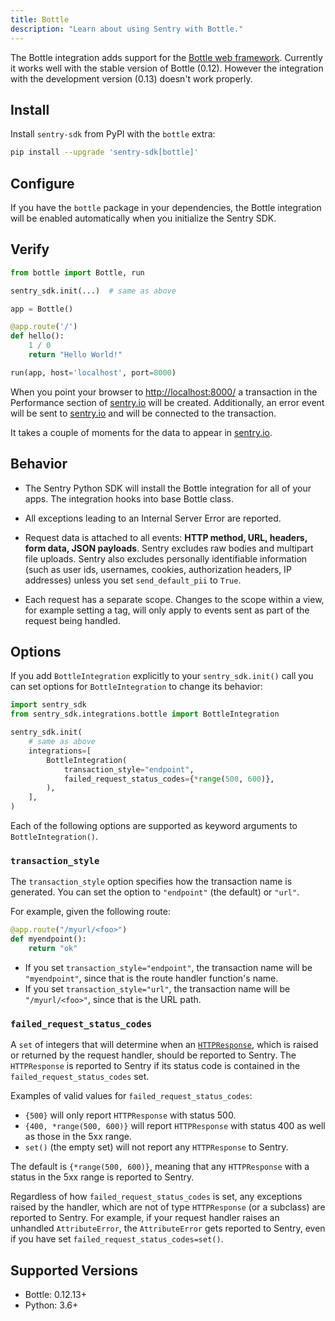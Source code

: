 ```yaml
---
title: Bottle
description: "Learn about using Sentry with Bottle."
---
```


The Bottle integration adds support for the [Bottle web framework](https://bottlepy.org/).
Currently it works well with the stable version of Bottle (0.12).
However the integration with the development version (0.13) doesn't work properly.

## Install

Install `sentry-sdk` from PyPI with the `bottle` extra:

```bash
pip install --upgrade 'sentry-sdk[bottle]'
```

## Configure

If you have the `bottle` package in your dependencies, the Bottle integration will be enabled automatically when you initialize the Sentry SDK.

<PlatformContent includePath="getting-started-config" />

## Verify

```python
from bottle import Bottle, run

sentry_sdk.init(...)  # same as above

app = Bottle()

@app.route('/')
def hello():
    1 / 0
    return "Hello World!"

run(app, host='localhost', port=8000)
```

When you point your browser to [http://localhost:8000/](http://localhost:8000/) a transaction in the Performance section of [sentry.io](https://sentry.io) will be created. Additionally, an error event will be sent to [sentry.io](https://sentry.io) and will be connected to the transaction.

It takes a couple of moments for the data to appear in [sentry.io](https://sentry.io).

## Behavior

<Include name="python-uwsgi-warning.mdx" />

- The Sentry Python SDK will install the Bottle integration for all of your apps. The integration hooks into base Bottle class.

- All exceptions leading to an Internal Server Error are reported.

- Request data is attached to all events: **HTTP method, URL, headers, form data, JSON payloads**. Sentry excludes raw bodies and multipart file uploads. Sentry also excludes personally identifiable information (such as user ids, usernames, cookies, authorization headers, IP addresses) unless you set `send_default_pii` to `True`.

- Each request has a separate scope. Changes to the scope within a view, for example setting a tag, will only apply to events sent as part of the request being handled.

## Options

If you add `BottleIntegration` explicitly to your `sentry_sdk.init()` call you can set options for `BottleIntegration` to change its behavior:

```python
import sentry_sdk
from sentry_sdk.integrations.bottle import BottleIntegration

sentry_sdk.init(
    # same as above
    integrations=[
        BottleIntegration(
            transaction_style="endpoint",
            failed_request_status_codes={*range(500, 600)},
        ),
    ],
)

```

Each of the following options are supported as keyword arguments to `BottleIntegration()`.

### `transaction_style`

The `transaction_style` option specifies how the transaction name is generated. You can set the option to `"endpoint"` (the default) or `"url"`.

For example, given the following route:

```python
@app.route("/myurl/<foo>")
def myendpoint():
    return "ok"
```

- If you set `transaction_style="endpoint"`, the transaction name will be `"myendpoint"`, since that is the route handler function's name.
- If you set `transaction_style="url"`, the transaction name will be `"/myurl/<foo>"`, since that is the URL path.


### `failed_request_status_codes`

A `set` of integers that will determine when an [`HTTPResponse`](https://bottlepy.org/docs/dev/api.html#bottle.HTTPResponse), which is raised or returned by the request handler, should be reported to Sentry. The `HTTPResponse` is reported to Sentry if its status code is contained in the `failed_request_status_codes` set.

Examples of valid values for `failed_request_status_codes`:

- `{500}` will only report `HTTPResponse` with status 500.
- `{400, *range(500, 600)}` will report `HTTPResponse` with status 400 as well as those in the 5xx range.
- `set()` (the empty set) will not report any `HTTPResponse` to Sentry.

The default is `{*range(500, 600)}`, meaning that any `HTTPResponse` with a status in the 5xx range is reported to Sentry.

Regardless of how `failed_request_status_codes` is set, any exceptions raised by the handler, which are not of type `HTTPResponse` (or a subclass) are reported to Sentry. For example, if your request handler raises an unhandled `AttributeError`, the `AttributeError` gets reported to Sentry, even if you have set `failed_request_status_codes=set()`.


## Supported Versions

- Bottle: 0.12.13+
- Python: 3.6+

<Include name="python-use-older-sdk-for-legacy-support.mdx" />
